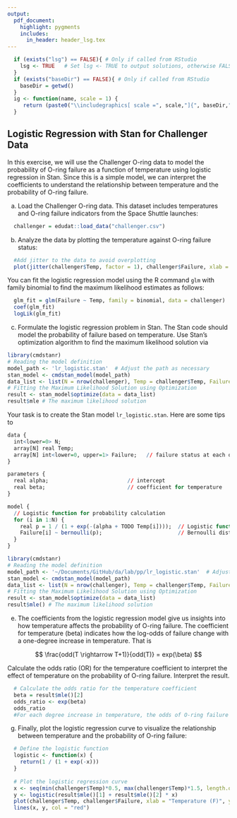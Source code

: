 ```yaml
---
output:
  pdf_document:
    highlight: pygments
    includes:
      in_header: header_lsg.tex
---
```


```r
  if (exists("lsg") == FALSE){ # Only if called from RStudio
    lsg <- TRUE   # Set lsg <- TRUE to output solutions, otherwise FALSE
  }
  if (exists("baseDir") == FALSE){ # Only if called from RStudio
    baseDir = getwd()
  }
  ig <- function(name, scale = 1) {
     return (paste0("\\includegraphics[ scale =", scale,"]{", baseDir,"/", name, "}"))
  }
```

## Logistic Regression with Stan for Challenger Data

In this exercise, we will use the Challenger O-ring data to model the probability of O-ring failure as a function of temperature using logistic regression in Stan. Since this is a simple model,
we can interpret the coefficients to understand the relationship between temperature and the probability of O-ring failure.

a) Load the Challenger O-ring data. This dataset includes temperatures and O-ring failure indicators from the Space Shuttle launches:

```r
  challenger = edudat::load_data("challenger.csv")
```

b) Analyze the data by plotting the temperature against O-ring failure status:

```r
  #Add jitter to the data to avoid overplotting
  plot(jitter(challenger$Temp, factor = 1), challenger$Failure, xlab = "Temperature (F)", ylab = "O-ring Failure", pch = 19)
```

You can fit the logistic regression model using the R command `glm` with family binomial to find the maximum likelihood estimates as follows:

```r
  glm_fit = glm(Failure ~ Temp, family = binomial, data = challenger)
  coef(glm_fit)
  logLik(glm_fit)
```

c) Formulate the logistic regression problem in Stan. The Stan code should model the probability of failure based on temperature. Use Stan's optimization algorithm to find the maximum likelihood solution via

```r
library(cmdstanr)
# Reading the model definition
model_path <- 'lr_logistic.stan'  # Adjust the path as necessary
stan_model <- cmdstan_model(model_path)
data_list <- list(N = nrow(challenger), Temp = challenger$Temp, Failure = challenger$Failure)
# Fitting the Maximum Likelihood Solution using Optimization
result <- stan_model$optimize(data = data_list)
result$mle # The maximum likelihood solution
```

Your task is to create the Stan model `lr_logistic.stan`. 
Here are some tips to 

```r
data {
  int<lower=0> N;                    
  array[N] real Temp;                
  array[N] int<lower=0, upper=1> Failure;   // failure status at each observation
}

parameters {
  real alpha;                         // intercept
  real beta;                          // coefficient for temperature
}

model {
  // Logistic function for probability calculation
  for (i in 1:N) {
    real p = 1 / (1 + exp(-(alpha + TODO Temp[i])));  // Logistic function
    Failure[i] ~ bernoulli(p);                        // Bernoulli distribution with probability p
  }
}
```

```r
library(cmdstanr)
# Reading the model definition
model_path <- '~/Documents/GitHub/da/lab/pp/lr_logistic.stan'  # Adjust the path as necessary
stan_model <- cmdstan_model(model_path)
data_list <- list(N = nrow(challenger), Temp = challenger$Temp, Failure = challenger$Failure)
# Fitting the Maximum Likelihood Solution using Optimization
result <- stan_model$optimize(data = data_list)
result$mle() # The maximum likelihood solution
```

e) The coefficients from the logistic regression model give us insights into how temperature affects the probability of O-ring failure. The coefficient for temperature (beta) indicates how the log-odds of failure change with a one-degree increase in temperature. That is

$$
\frac{odd(T \rightarrow T+1)}{odd(T)} = exp(\beta)
$$


Calculate the odds ratio (OR) for the temperature coefficient to interpret the effect of temperature on the probability of O-ring failure. Interpret the result.

```r
  # Calculate the odds ratio for the temperature coefficient
  beta = result$mle()[2]
  odds_ratio <- exp(beta)
  odds_ratio 
  #For each degree increase in temperature, the odds of O-ring failure needs to be multiplied by the odds  ratio of 0.79. Thus the risk of O-ring failure decreases with by 21% for each degree increase in temperature. This is independent of the current temperature.
```

g) Finally, plot the logistic regression curve to visualize the relationship between temperature and the probability of O-ring failure:

```r
  # Define the logistic function
  logistic <- function(x) {
    return(1 / (1 + exp(-x)))
  }
  
  # Plot the logistic regression curve
  x <- seq(min(challenger$Temp)*0.5, max(challenger$Temp)*1.5, length.out = 100)
  y <- logistic(result$mle()[1] + result$mle()[2] * x)
  plot(challenger$Temp, challenger$Failure, xlab = "Temperature (F)", ylab = "Prob. of O-ring Failure", pch = 19)
  lines(x, y, col = "red")
```
